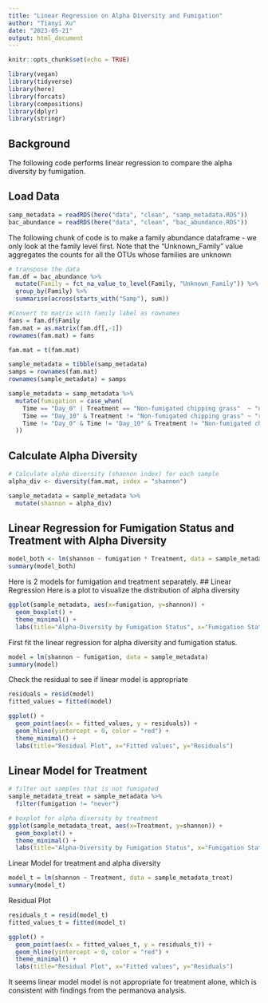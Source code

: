 ```yaml
---
title: "Linear Regression on Alpha Diversity and Fumigation"
author: "Tianyi Xu"
date: "2023-05-21"
output: html_document
---
```


```r
knitr::opts_chunk$set(echo = TRUE)

library(vegan)
library(tidyverse)
library(here)
library(forcats)
library(compositions)
library(dplyr)
library(stringr)
```

## Background

The following code performs linear regression to compare the alpha diversity by fumigation.

## Load Data

```r
samp_metadata = readRDS(here("data", "clean", "samp_metadata.RDS"))
bac_abundance = readRDS(here("data", "clean", "bac_abundance.RDS"))
```

The following chunk of code is to make a family abundance dataframe - we only look at the family level first.
Note that the "Unknown_Family" value aggregates the counts for all the OTUs whose families are unknown
```r
# transpose the data
fam.df = bac_abundance %>% 
  mutate(Family = fct_na_value_to_level(Family, "Unknown_Family")) %>% #Missing values included in Unknown_Family level
  group_by(Family) %>%
  summarise(across(starts_with("Samp"), sum))  

#Convert to matrix with family label as rownames 
fams = fam.df$Family
fam.mat = as.matrix(fam.df[,-1])
rownames(fam.mat) = fams

fam.mat = t(fam.mat)
```

```r

sample_metadata = tibble(samp_metadata)
samps = rownames(fam.mat)
rownames(sample_metadata) = samps

sample_metadata = samp_metadata %>%
  mutate(fumigation = case_when(
    Time == "Day_0" | Treatment == "Non-fumigated chipping grass"  ~ "never",
    Time == "Day_10" & Treatment != "Non-fumigated chipping grass" ~ "recent",
    Time != "Day_0" & Time != "Day_10" & Treatment != "Non-fumigated chipping grass" ~ "past"
  ))
```

## Calculate Alpha Diversity

```r
# Calculate alpha diversity (shannon index) for each sample
alpha_div <- diversity(fam.mat, index = "shannon")

sample_metadata = sample_metadata %>%
  mutate(shannon = alpha_div)
```


## Linear Regression for Fumigation Status and Treatment with Alpha Diversity
```r
model_both <- lm(shannon ~ fumigation * Treatment, data = sample_metadata)
summary(model_both)
```


Here is 2 models for fumigation and treatment separately. 
## Linear Regression
Here is a plot to visualize the distribution of alpha diversity

```r
ggplot(sample_metadata, aes(x=fumigation, y=shannon)) +
  geom_boxplot() +
  theme_minimal() +
  labs(title="Alpha-Diversity by Fumigation Status", x="Fumigation Status", y="Alpha-Diversity")

```


First fit the linear regression for alpha diversity and fumigation status.
```r
model = lm(shannon ~ fumigation, data = sample_metadata)
summary(model)
```

Check the residual to see if linear model is appropriate
```r
residuals = resid(model)
fitted_values = fitted(model)

ggplot() +
  geom_point(aes(x = fitted_values, y = residuals)) +
  geom_hline(yintercept = 0, color = "red") +
  theme_minimal() +
  labs(title="Residual Plot", x="Fitted values", y="Residuals")
```

## Linear Model for Treatment

```r
# filter out samples that is not fumigated
sample_metadata_treat = sample_metadata %>%
  filter(fumigation != "never")

# boxplot for alpha diversity by treatment
ggplot(sample_metadata_treat, aes(x=Treatment, y=shannon)) +
  geom_boxplot() +
  theme_minimal() +
  labs(title="Alpha-Diversity by Fumigation Status", x="Fumigation Status", y="Alpha-Diversity")
```

Linear Model for treatment and alpha diversity
```r
model_t = lm(shannon ~ Treatment, data = sample_metadata_treat)
summary(model_t)
```

Residual Plot
```r
residuals_t = resid(model_t)
fitted_values_t = fitted(model_t)

ggplot() +
  geom_point(aes(x = fitted_values_t, y = residuals_t)) +
  geom_hline(yintercept = 0, color = "red") +
  theme_minimal() +
  labs(title="Residual Plot", x="Fitted values", y="Residuals")
```
It seems linear model model is not appropriate for treatment alone, which is consistent with findings from the permanova analysis.